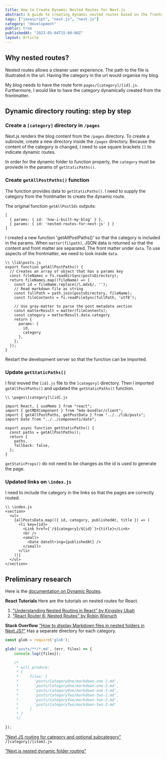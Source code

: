 ```yaml
---
title: How to Create Dynamic Nested Routes for Next.js
abstract: A guide to creating dynamic nested routes based on the frontmatter for Next.js
tags: ["javascript", "next.js", "next.js"]
category: "development"
public: true
publishedAt: "2023-05-04T15:00:00Z"
layout: Article
---
```


## Why nested routes?
Nested routes allows a cleaner user experience. The path to the file is illustrated in the url. Having the category in the url would organise my blog. 


My blog needs to have the route form `pages/[category]/[id].js`. Furthermore, I would like to have the category dynamically created from the frontmatter.


## Dynamic directory routing: step by step

### Create a `[category]` directory in `/pages`
Next.js renders the blog content from the `/pages` directory. To create a subroute, create a new directory inside the `/pages` directory. Because the content of the category is changed, I need to use square brackets `[]` to indicate dynamic routes.

In order for the dynamic folder to function properly, the `category` must be proviede in the params of `getStaticPaths()`.


### Create `getAllPostPaths()` function
The function provides data to `getStaticPaths()`. I need to supply the category from the frontmatter to create the dynamic route.

The original function `getAllPostIds` outputs:
```
[
  { params: { id: 'how-i-built-my-blog' } },
  { params: { id: 'nested-routes-for-next-js' } }
]
```


I created a new function 'getAllPostPaths()' so that the category is included in the params. When `matter(filpath)`, JSON data is returned so that the content and front matter are separated. The front matter under `data`. To use aspects of the frontmatter, we need to look inside `data`.
```
\\ \lib\posts.js
export function getAllPostPaths() {
  // Creates an array of object that has a params key
  const fileNames = fs.readdirSync(postsDirectory);
  return fileNames.map((fileName) => {
    const id = fileName.replace(/\.mdx$/, '');
    // Read markdown file as string
    const fullPath = path.join(postsDirectory, fileName);
    const fileContents = fs.readFileSync(fullPath, 'utf8');

    // Use gray-matter to parse the post metadata section
    const matterResult = matter(fileContents);
    const category = matterResult.data.category
    return {
      params: {
        id,
        category
      },
    };
  });
}
```

Restart the development server so that the function can be imported.

### Update `getStaticPaths()`
I first moved the `[id].js` file to the `[category]` directory. Then I imported `getAllPostPaths()` and updated the `getStaticPaths()` function.
```
\\ \pages\[category]\[id].js

import React, { useMemo } from "react";
import { getMDXComponent } from "mdx-bundler/client";
import { getAllPostPaths, getPostData } from "../../lib/posts";
import Date from "../../components/date";

export async function getStaticPaths() {
  const paths = getAllPostPaths();
  return {
    paths,
    fallback: false,
  };
}
```

`getStaticProps()` do not need to be changes as the id is used to generate the page.


### Updated links on `\index.js`

I need to include the category in the links so that the pages are correctly routed.

```
\\ \index.js
<section>
  <ul>
    {allPostsData.map(({ id, category, publishedAt, title }) => (
      <li key={id}>
        <Link href={`/${category}/${id}`}>{title}</Link>
        <br />
        <small>
          <Date dateString={publishedAt} />
        </small>
      </li>
    ))}
  </ul>
</section>

```

## Preliminary research
Here is the [documentation on Dynamic Routes](https://nextjs.org/docs/routing/dynamic-routes). 

**React Tutorials**
Here are the tutorials on nested routes for React. 
1. ["Understanding Nested Routing in React" by Kingsley Ubah](https://code.tutsplus.com/tutorials/understanding-nested-routing-in-react--cms-27955)
2. ["React Router 6: Nested Routes" by Robin Wieruch](https://www.robinwieruch.de/react-router-nested-routes/)

**Stack Overflow**
["How to display Markdown files in nested folders in Next.JS?"](https://stackoverflow.com/questions/69122134/how-to-display-markdown-files-in-nested-folders-in-next-js) 
Has a separate directory for each category.

```js
const glob = require('glob');

glob('posts/**/*.md', (err, files) => {
    console.log({files});

    /*
     * will produce:
     * {
     *     files: [
     *       'posts/CategoryOne/markdown-one-1.md',
     *       'posts/CategoryOne/markdown-one-2.md',
     *       'posts/CategoryOne/markdown-one-3.md',
     *       'posts/CategoryTwo/markdown-two-1.md',
     *       'posts/CategoryTwo/markdown-two-2.md',
     *       'posts/CategoryTwo/markdown-two-3.md'
     *     ]
     * }
     */

});
```

["Next JS routing for category and optional subcategory"](https://stackoverflow.com/questions/72940376/next-js-routing-for-category-and-optional-subcategory)
`/[category]/[item].js`

["Next.js nested dynamic folder routing"](https://stackoverflow.com/questions/65988686/next-js-nested-dynamic-folder-routing)



